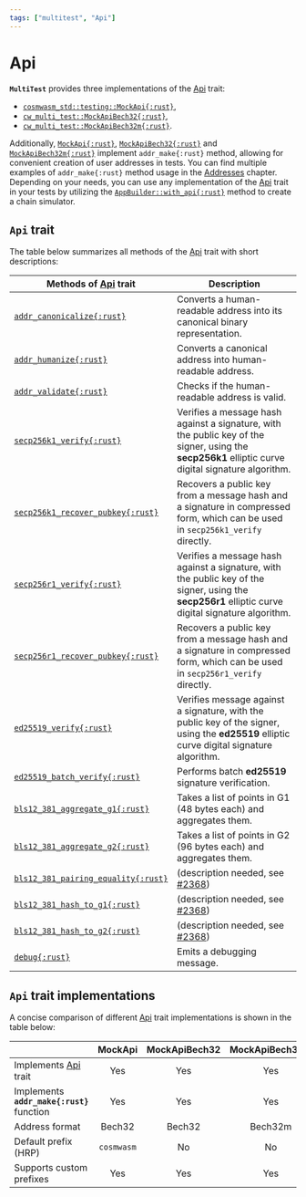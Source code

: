 ```yaml
---
tags: ["multitest", "Api"]
---
```


[Api]: https://docs.rs/cosmwasm-std/latest/cosmwasm_std/trait.Api.html
[addr_canonicalize]: https://docs.rs/cosmwasm-std/latest/cosmwasm_std/trait.Api.html#tymethod.addr_canonicalize
[addr_humanize]: https://docs.rs/cosmwasm-std/latest/cosmwasm_std/trait.Api.html#tymethod.addr_humanize
[addr_validate]: https://docs.rs/cosmwasm-std/latest/cosmwasm_std/trait.Api.html#tymethod.addr_validate
[secp256k1_verify]: https://docs.rs/cosmwasm-std/latest/cosmwasm_std/trait.Api.html#tymethod.secp256k1_verify
[secp256k1_recover_pubkey]: https://docs.rs/cosmwasm-std/latest/cosmwasm_std/trait.Api.html#tymethod.secp256k1_recover_pubkey
[secp256r1_verify]: https://docs.rs/cosmwasm-std/latest/cosmwasm_std/trait.Api.html#method.secp256r1_verify
[secp256r1_recover_pubkey]: https://docs.rs/cosmwasm-std/latest/cosmwasm_std/trait.Api.html#method.secp256r1_recover_pubkey
[ed25519_verify]: https://docs.rs/cosmwasm-std/latest/cosmwasm_std/trait.Api.html#tymethod.ed25519_verify
[ed25519_batch_verify]: https://docs.rs/cosmwasm-std/latest/cosmwasm_std/trait.Api.html#tymethod.ed25519_batch_verify
[bls12_381_aggregate_g1]: https://docs.rs/cosmwasm-std/latest/cosmwasm_std/trait.Api.html#method.bls12_381_aggregate_g1
[bls12_381_aggregate_g2]: https://docs.rs/cosmwasm-std/latest/cosmwasm_std/trait.Api.html#method.bls12_381_aggregate_g2
[bls12_381_pairing_equality]: https://docs.rs/cosmwasm-std/latest/cosmwasm_std/trait.Api.html#method.bls12_381_pairing_equality
[bls12_381_hash_to_g1]: https://docs.rs/cosmwasm-std/latest/cosmwasm_std/trait.Api.html#method.bls12_381_hash_to_g1
[bls12_381_hash_to_g2]: https://docs.rs/cosmwasm-std/latest/cosmwasm_std/trait.Api.html#method.bls12_381_hash_to_g2
[debug]: https://docs.rs/cosmwasm-std/latest/cosmwasm_std/trait.Api.html#tymethod.debug
[MockApi]: https://docs.rs/cosmwasm-std/latest/cosmwasm_std/testing/struct.MockApi.html
[MockApiBech32]: https://docs.rs/cw-multi-test/latest/cw_multi_test/type.MockApiBech32.html
[MockApiBech32m]: https://docs.rs/cw-multi-test/latest/cw_multi_test/type.MockApiBech32m.html

# Api

**`MultiTest`** provides three implementations of the [Api][Api] trait:

- [`cosmwasm_std::testing::MockApi{:rust}`][MockApi],
- [`cw_multi_test::MockApiBech32{:rust}`][MockApiBech32],
- [`cw_multi_test::MockApiBech32m{:rust}`][MockApiBech32m].

Additionally, [`MockApi{:rust}`][MockApi], [`MockApiBech32{:rust}`][MockApiBech32] and [`MockApiBech32m{:rust}`][MockApiBech32m]
implement `addr_make{:rust}` method, allowing for convenient creation of user addresses in tests.
You can find multiple examples of `addr_make{:rust}` method usage in the [Addresses](addresses/user-address#app) chapter.
Depending on your needs, you can use any implementation of the [Api][Api] trait in your tests by utilizing
the [`AppBuilder::with_api{:rust}`](app-builder#with_api) method to create a chain simulator.

## `Api` trait

The table below summarizes all methods of the [Api][Api] trait with short descriptions:

| Methods of [Api][Api] trait                                       | Description                                                                                                                                         |
|-------------------------------------------------------------------|-----------------------------------------------------------------------------------------------------------------------------------------------------|
| [`addr_canonicalize{:rust}`][addr_canonicalize]                   | Converts a human-readable address into its canonical binary representation.                                                                         |
| [`addr_humanize{:rust}`][addr_humanize]                           | Converts a canonical address into human-readable address.                                                                                           |
| [`addr_validate{:rust}`][addr_validate]                           | Checks if the human-readable address is valid.                                                                                                      |
| [`secp256k1_verify{:rust}`][secp256k1_verify]                     | Verifies a message hash against a signature, with the public key of the signer, using the **secp256k1** elliptic curve digital signature algorithm. |
| [`secp256k1_recover_pubkey{:rust}`][secp256k1_recover_pubkey]     | Recovers a public key from a message hash and a signature in compressed form, which can be used in `secp256k1_verify` directly.                     |
| [`secp256r1_verify{:rust}`][secp256r1_verify]                     | Verifies a message hash against a signature, with the public key of the signer, using the **secp256r1** elliptic curve digital signature algorithm. |
| [`secp256r1_recover_pubkey{:rust}`][secp256r1_recover_pubkey]     | Recovers a public key from a message hash and a signature in compressed form, which can be used in `secp256r1_verify` directly.                     |
| [`ed25519_verify{:rust}`][ed25519_verify]                         | Verifies message against a signature, with the public key of the signer, using the **ed25519** elliptic curve digital signature algorithm.          |
| [`ed25519_batch_verify{:rust}`][ed25519_batch_verify]             | Performs batch **ed25519** signature verification.                                                                                                  |
| [`bls12_381_aggregate_g1{:rust}`][bls12_381_aggregate_g1]         | Takes a list of points in G1 (48 bytes each) and aggregates them.                                                                                   |
| [`bls12_381_aggregate_g2{:rust}`][bls12_381_aggregate_g2]         | Takes a list of points in G2 (96 bytes each) and aggregates them.                                                                                   |
| [`bls12_381_pairing_equality{:rust}`][bls12_381_pairing_equality] | (description needed, see [\#2368](https://github.com/CosmWasm/cosmwasm/issues/2368))                                                                |
| [`bls12_381_hash_to_g1{:rust}`][bls12_381_hash_to_g1]             | (description needed, see [\#2368](https://github.com/CosmWasm/cosmwasm/issues/2368))                                                                |
| [`bls12_381_hash_to_g2{:rust}`][bls12_381_hash_to_g2]             | (description needed, see [\#2368](https://github.com/CosmWasm/cosmwasm/issues/2368))                                                                |
| [`debug{:rust}`][debug]                                           | Emits a debugging message.                                                                                                                          |

## `Api` trait implementations

A concise comparison of different [Api][Api] trait implementations is shown in the table below:

|                                           | MockApi    | MockApiBech32 | MockApiBech32m |
|-------------------------------------------|:----------:|:-------------:|:--------------:|
| Implements [Api][Api] trait               | Yes        | Yes           | Yes            |
| Implements **`addr_make{:rust}`** function| Yes        | Yes           | Yes            |
| Address format                            | Bech32     | Bech32        | Bech32m        |
| Default prefix (HRP)                      | `cosmwasm` | No            | No             |
| Supports custom prefixes                  | Yes        | Yes           | Yes            |

